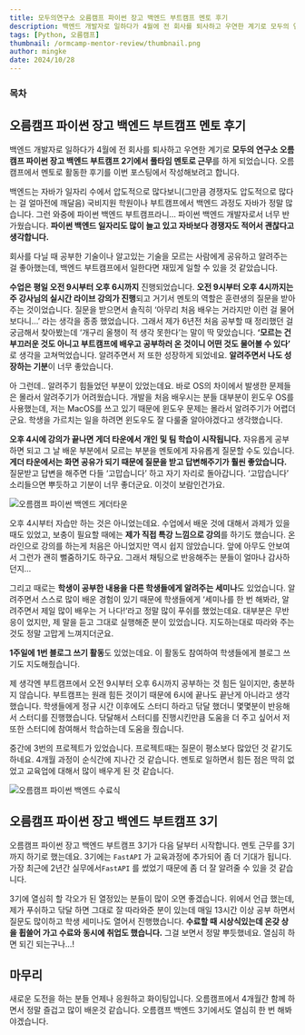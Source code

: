 ```yaml
---
title: 모두의연구소 오름캠프 파이썬 장고 백엔드 부트캠프 멘토 후기
description: 백엔드 개발자로 일하다가 4월에 전 회사를 퇴사하고 우연한 계기로 모두의 연구소 오름캠프 파이썬 장고 백엔드 부트캠프 2기에서 풀타임 멘토로 근무를 하게 되었습니다. 오름캠프에서 멘토로 활동한 후기를 이번 포스팅에서 작성해보려고 합니다.
tags: [Python, 오름캠프]
thumbnail: /ormcamp-mentor-review/thumbnail.png
author: mingke
date: 2024/10/28
---
```


### 목차

## 오름캠프 파이썬 장고 백엔드 부트캠프 멘토 후기

백엔드 개발자로 일하다가 4월에 전 회사를 퇴사하고 우연한 계기로 **모두의 연구소 오름캠프 파이썬 장고 백엔드 부트캠프 2기에서 풀타임 멘토로 근무**를 하게 되었습니다. 오름캠프에서 멘토로 활동한 후기를 이번 포스팅에서 작성해보려고 합니다.

백엔드는 자바가 일자리 수에서 압도적으로 많다보니(그만큼 경쟁자도 압도적으로 많다는 걸 얼마전에 깨달음) 국비지원 학원이나 부트캠프에서 백엔드 과정도 자바가 정말 많습니다. 그런 와중에 파이썬 백엔드 부트캠프라니… 파이썬 백엔드 개발자로서 너무 반가웠습니다. **파이썬 백엔드 일자리도 많이 늘고 있고 자바보다 경쟁자도 적어서 괜찮다고 생각합니다.**

회사를 다닐 때 공부한 기술이나 알고있는 기술을 모르는 사람에게 공유하고 알려주는 걸 좋아했는데, 백엔드 부트캠프에서 일한다면 재밌게 일할 수 있을 것 같았습니다.

**수업은 평일 오전 9시부터 오후 6시까지** 진행되었습니다. **오전 9시부터 오후 4시까지는 주 강사님의 실시간 라이브 강의가 진행**되고 거기서 멘토의 역할은 훈련생의 질문을 받아주는 것이었습니다. 질문을 받으면서 솔직히 ‘아무리 처음 배우는 거라지만 이런 걸 물어보다니…’ 라는 생각을 종종 했었습니다. 그래서 제가 6년전 처음 공부할 때 정리했던 걸 궁금해서 찾아봤는데 ‘개구리 올챙이 적 생각 못한다’는 말이 딱 맞았습니다. **‘모르는 건 부끄러운 것도 아니고 부트캠프에 배우고 공부하러 온 것이니 어떤 것도 물어볼 수 있다’** 로 생각을 고쳐먹었습니다. 알려주면서 저 또한 성장하게 되었네요. **알려주면서 나도 성장하는 기분**이 너무 좋았습니다.

아 그런데.. 알려주기 힘들었던 부분이 있었는데요. 바로 OS의 차이에서 발생한 문제들은 몰라서 알려주기가 어려웠습니다. 개발을 처음 배우시는 분들 대부분이 윈도우 OS를 사용했는데, 저는 MacOS를 쓰고 있기 때문에 윈도우 문제는 몰라서 알려주기가 어렵더군요. 학생을 가르치는 일을 하려면 윈도우도 잘 다룰줄 알아야겠다고 생각했습니다.

**오후 4시에 강의가 끝나면 게더 타운에서 개인 및 팀 학습이 시작됩니다.** 자유롭게 공부하면 되고 그 날 배운 부분에서 모르는 부분을 멘토에게 자유롭게 질문할 수도 있습니다. **게더 타운에서는 화면 공유가 되기 때문에 질문을 받고 답변해주기가 훨씬 좋았습니다.** 질문받고 답변을 해주면 다들 ‘고맙습니다’ 하고 자기 자리로 돌아갑니다. ‘고맙습니다’ 소리들으면 뿌듯하고 기분이 너무 좋더군요. 이것이 보람인건가요.

<Image
  src="/ormcamp-mentor-review/01.png"
  alt="오름캠프 파이썬 백엔드 게더타운"
  fullWidth={false}
/>

오후 4시부터 자습만 하는 것은 아니었는데요. 수업에서 배운 것에 대해서 과제가 있을 때도 있었고, 보충이 필요할 때에는 **제가 직접 특강 느낌으로 강의**를 하기도 했습니다. 온라인으로 강의를 하는게 처음은 아니었지만 역시 쉽지 않았습니다. 앞에 아무도 안보여서 그런가 괜히 뻘줌하기도 하구요. 그래서 채팅으로 반응해주는 분들이 얼마나 감사하던지…

그리고 때로는 **학생이 공부한 내용을 다른 학생들에게 알려주는 세미나**도 있었습니다. 알려주면서 스스로 많이 배운 경험이 있기 때문에 학생들에게 ‘세미나를 한 번 해봐라, 알려주면서 제일 많이 배우는 거 나다!‘라고 정말 많이 푸쉬를 했었는데요. 대부분은 무반응이 었지만, 제 말을 듣고 그대로 실행해준 분이 있었습니다. 지도하는대로 따라와 주는 것도 정말 고맙게 느껴지더군요.

**1주일에 1번 블로그 쓰기 활동**도 있었는데요. 이 활동도 참여하여 학생들에게 블로그 쓰기도 지도해줬습니다.

<Link url="https://chaechae.life/blog/ormcamp-dongle-dongle-review" />

제 생각엔 부트캠프에서 오전 9시부터 오후 6시까지 공부하는 것 힘든 일이지만, 충분하지 않습니다. 부트캠프는 원래 힘든 것이기 때문에 6시에 끝나도 끝난게 아니라고 생각했습니다. 학생들에게 정규 시간 이후에도 스터디 하라고 닦달 했더니 몇몇분이 반응해서 스터디를 진행했습니다. 닦달해서 스터디를 진행시킨만큼 도움을 더 주고 싶어서 저 또한 스터디에 참여해서 학습하는데 도움을 줬습니다.

중간에 3번의 프로젝트가 있었습니다. 프로젝트때는 질문이 평소보다 많았던 것 같기도 하네요. 4개월 과정이 순식간에 지나간 것 같습니다. 멘토로 일하면서 힘든 점은 딱히 없었고 교육업에 대해서 많이 배우게 된 것 같습니다.

<Image src="/ormcamp-mentor-review/02.jpg" alt="오름캠프 파이썬 백엔드 수료식" fullWidth={false} />

## 오름캠프 파이썬 장고 백엔드 부트캠프 3기

오름캠프 파이썬 장고 백엔드 부트캠프 3기가 다음 달부터 시작합니다. 멘토 근무를 3기까지 하기로 했는데요. 3기에는 `FastAPI` 가 교육과정에 추가되어 좀 더 기대가 됩니다. 가장 최근에 2년간 실무에서`FastAPI` 를 썼었기 때문에 좀 더 잘 알려줄 수 있을 것 같습니다.

3기에 열심히 할 각오가 된 열정있는 분들이 많이 오면 좋겠습니다. 위에서 언급 했는데, 제가 푸쉬하고 닦달 하면 그대로 잘 따라와준 분이 있는데 매일 13시간 이상 공부 하면서 질문도 많이하고 학생 세미나도 열어서 진행했습니다. **수료할 때 시상식있는데 온갖 상을 휩쓸어 가고 수료와 동시에 취업도 했습니다.** 그걸 보면서 정말 뿌듯했네요. 열심히 하면 되긴 되는구나…!

<Link url="https://camp.orm.im/backend-ai" />

## 마무리

새로운 도전을 하는 분들 언제나 응원하고 화이팅입니다. 오름캠프에서 4개월간 함께 하면서 정말 즐겁고 많이 배운것 같습니다. 오름캠프 백엔드 3기에서도 열심히 한 번 해봐야겠습니다.

<Link url="https://chaechae.life/blog/bootcamp-mindset" />
